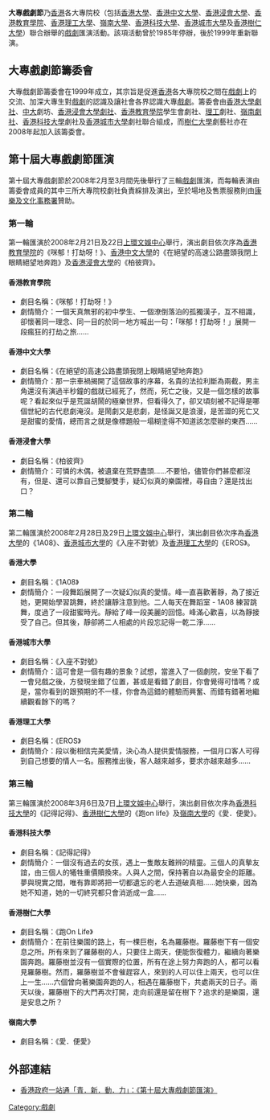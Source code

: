 '''大專戲劇節'''乃[[香港|香港]]各大專院校（包括[[香港大學|香港大學]]、[[香港中文大學|香港中文大學]]、[[香港浸會大學|香港浸會大學]]、[[香港教育學院|香港教育學院]]、[[香港理工大學|香港理工大學]]、[[嶺南大學_(香港)|嶺南大學]]、[[香港科技大學|香港科技大學]]、[[香港城市大學|香港城市大學]]及[[香港樹仁大學|香港樹仁大學]]）聯合辦舉的[[戲劇|戲劇]]匯演活動。該項活動曾於1985年停辦，後於1999年重新聯演。

==大專戲劇節籌委會==
大專戲劇節籌委會在1999年成立，其宗旨是促進[[香港|香港]]各大專院校之間在[[戲劇|戲劇]]上的交流、加深大專生對[[戲劇|戲劇]]的認識及讓社會各界認識大專[[戲劇|戲劇]]。籌委會由[https://web.archive.org/web/20170617081235/http://hkudrama.org/ 香港大學劇社]、[[香港中文大學|中大]]劇坊、[http://www.hkbu.edu.hk/~sadram/ 香港浸會大學劇社]{{Wayback|url=http://www.hkbu.edu.hk/~sadram/ |date=20081121235546 }}、[[香港教育學院|香港教育學院]]學生會劇社、[[香港理工大學|理工]]劇社、[https://web.archive.org/web/20070818182116/http://www.ln.edu.hk/society/drama/ 嶺南劇社]、[[香港科技大學|香港科技大學]]劇社及[[香港城市大學|香港城市大學]]劇社聯合組成，而[[樹仁大學|樹仁大學]]劇藝社亦在2008年起加入該籌委會。

==第十屆大專戲劇節匯演==

第十屆大專戲劇節於2008年2月至3月間先後舉行了三輪[[戲劇|戲劇]]匯演，而每輪表演由籌委會成員的其中三所大專院校劇社負責綵排及演出，至於場地及售票服務則由[[康樂及文化事務署|康樂及文化事務署]]贊助。

===第一輪===

第一輪匯演於2008年2月21日及22日[[上環文娛中心|上環文娛中心]]舉行，演出劇目依次序為[[香港教育學院|香港教育學院]]的《咪郁！打劫呀！》、[[香港中文大學|香港中文大學]]的《在絕望的高速公路盡頭我閉上眼睛絕望地奔跑》及[[香港浸會大學|香港浸會大學]]的《柏彼齊》。

====香港教育學院====
*劇目名稱：《咪郁！打劫呀！》
*劇情簡介：一個天真無邪的初中學生、一個潦倒落泊的孤獨漢子，互不相識，卻懷著同一理念、同一目的於同一地方喊出一句：「咪郁！打劫呀！」展開一段瘋狂的打劫之旅……

====香港中文大學====
*劇目名稱：《在絕望的高速公路盡頭我閉上眼睛絕望地奔跑》
*劇情簡介：那一宗車禍揭開了這個故事的序幕，名貴的法拉利斷為兩截，男主角還沒有演過半秒鐘的戲就已經死了，然而，死亡之後，又是一個怎樣的故事呢？看起來似乎是荒誕胡鬧的極樂世界，但看得久了，卻又頃刻被不記得是哪個世紀的古代悲劇淹沒。是鬧劇又是悲劇，是怪誕又是浪漫，是苦澀的死亡又是甜蜜的愛情，總而言之就是像標題般一塌糊塗得不知道該怎麼辦的東西……

====香港浸會大學====
*劇目名稱：《柏彼齊》
*劇情簡介：可憐的木偶，被遺棄在荒野盡頭……不要怕，儘管你們甚麼都沒有，但是、還可以靠自己雙腳雙手，疑幻似真的樂園裡，尋自由？還是找出口？

===第二輪===

第二輪匯演於2008年2月28日及29日[[上環文娛中心|上環文娛中心]]舉行，演出劇目依次序為[[香港大學|香港大學]]的《1A08》、[[香港城市大學|香港城市大學]]的《入座不對號》及[[香港理工大學|香港理工大學]]的《EROS》。

====香港大學====
*劇目名稱：《1A08》
*劇情簡介：一段舞蹈展開了一次疑幻似真的愛情。峰一直喜歡著靜，為了接近她，更開始學習跳舞，終於讓靜注意到他。二人每天在舞蹈室 - 1A08 練習跳舞，度過了一段甜蜜時光。靜給了峰一段美麗的回憶。峰滿心歡喜，以為靜接受了自己。但其後，靜卻將二人相處的片段忘記得一乾二淨……

====香港城市大學====
*劇目名稱：《入座不對號》
*劇情簡介：這可會是一個有趣的景象？試想，當進入了一個劇院，安坐下看了一會兒戲之後，方發現坐錯了位置，甚或是看錯了劇目，你會覺得可惜嗎？或是，當你看到的跟預期的不一樣，你會為這錯的體驗而興奮、而錯有錯著地繼續觀看餘下的嗎？

====香港理工大學====
*劇目名稱：《EROS》
*劇情簡介：段以衡相信完美愛情，決心為人提供愛情服務，一個月口客人可得到自己想要的情人一名。服務推出後，客人越來越多，要求亦越來越多……

===第三輪===

第三輪匯演於2008年3月6日及7日[[上環文娛中心|上環文娛中心]]舉行，演出劇目依次序為[[香港科技大學|香港科技大學]]的《記得記得》、[[香港樹仁大學|香港樹仁大學]]的《跑on life》及[[嶺南大學_(香港)|嶺南大學]]的《愛．便愛》。

====香港科技大學====
*劇目名稱：《記得記得》
*劇情簡介：一個沒有過去的女孩，遇上一隻敵友難辨的精靈。三個人的真摰友誼，由三個人的犧牲重價贖換來。人與人之間，保持著自以為最安全的距離。夢與現實之間，唯有靠即將把一切都遺忘的老人去道破真相……她快樂，因為她不知道，她的一切終究都只會消逝成一盒……

====香港樹仁大學====
*劇目名稱：《跑On Life》
*劇情簡介：在前往樂園的路上，有一棵巨樹，名為羅藤樹。羅藤樹下有一個安息之所。所有來到了羅藤樹的人，只要住上兩天，便能恢復體力，繼續向著樂園奔跑。羅藤樹並沒有一個實際的位置，所有在途上努力奔跑的人，都可以看見羅藤樹。然而，羅藤樹並不會催趕容人，來到的人可以住上兩天，也可以住上一生……六個曾向著樂園奔跑的人，相遇在羅藤樹下，共處兩天的日子。兩天以後，羅藤樹下的大門再次打開，走向前還是留在樹下？追求的是樂園，還是安息之所？

====嶺南大學====
*劇目名稱：《愛．便愛》

==外部連結==
*[http://www.youth.gov.hk/apps/tc/EventView.do?id=E08011600004 香港政府一站通「青．新．動．力」：《第十屆大專戲劇節匯演》]{{dead link|date=2017年12月 |bot=InternetArchiveBot |fix-attempted=yes }}

[[Category:戲劇|Category:戲劇]]